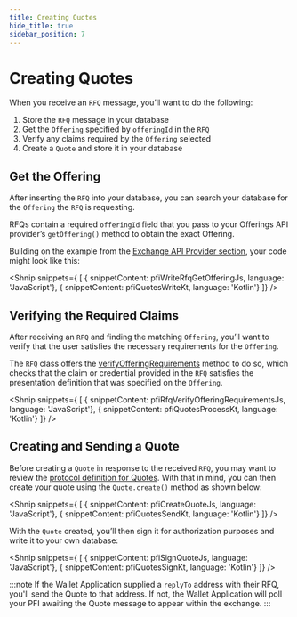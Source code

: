 ```yaml
---
title: Creating Quotes
hide_title: true
sidebar_position: 7
---
```



<LanguageSwitcher languages="JavaScript, Kotlin"/>

# Creating Quotes

When you receive an `RFQ` message, you’ll want to do the following:

1. Store the `RFQ` message in your database
2. Get the `Offering` specified by `offeringId` in the `RFQ`
3. Verify any claims required by the `Offering` selected
4. Create a `Quote` and store it in your database


## Get the Offering

After inserting the `RFQ` into your database, you can search your database for the `Offering` the `RFQ` is requesting. 

RFQs contain a required `offeringId` field that you pass to your Offerings API provider’s `getOffering()` method to obtain the exact Offering. 

Building on the example from the [Exchange API Provider section](/docs/tbdex/pfi/anatomy-of-a-pfi#exchange-api-provider), your code might look like this:

<Shnip snippets={
  [
    { snippetContent: pfiWriteRfqGetOfferingJs, language: 'JavaScript'},
    { snippetContent: pfiQuotesWriteKt, language: 'Kotlin'}
  ]} />

## Verifying the Required Claims

After receiving an `RFQ` and finding the matching `Offering`, you’ll want to verify that the user satisfies the necessary requirements for the `Offering`. 

The `RFQ` class offers the [verifyOfferingRequirements](https://tbd54566975.github.io/tbdex-js/classes/_tbdex_http_server.Rfq.html#verifyOfferingRequirements) method to do so, which checks that the claim or credential provided in the `RFQ` satisfies the presentation definition that was specified on the `Offering`. 

<Shnip snippets={
  [
    { snippetContent: pfiRfqVerifyOfferingRequirementsJs, language: 'JavaScript'},
    { snippetContent: pfiQuotesProcessKt, language: 'Kotlin'}
  ]} />

## Creating and Sending a Quote

Before creating a `Quote` in response to the received `RFQ`, you may want to review the [protocol definition for Quotes](https://github.com/TBD54566975/tbdex/tree/main/specs/protocol#quote). 
With that in mind, you can then create your quote using the `Quote.create()` method as shown below:

<Shnip snippets={
  [
    { snippetContent: pfiCreateQuoteJs, language: 'JavaScript'},
    { snippetContent: pfiQuotesSendKt, language: 'Kotlin'}
  ]} />

With the `Quote` created, you’ll then sign it for authorization purposes and write it to your own database:

<Shnip snippets={
  [
    { snippetContent: pfiSignQuoteJs, language: 'JavaScript'},
    { snippetContent: pfiQuotesSignKt, language: 'Kotlin'}
  ]} />

:::note
If the Wallet Application supplied a `replyTo` address with their RFQ, you'll send the Quote to that address.
If not, the Wallet Application will poll your PFI awaiting the Quote message to appear within the exchange.
:::
